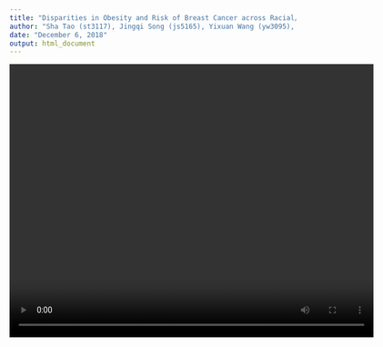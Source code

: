 ```yaml
---
title: "Disparities in Obesity and Risk of Breast Cancer across Racial/Ethnic Groups in the United States, Using NHANES 2011-16 Datasets"
author: "Sha Tao (st3117), Jingqi Song (js5165), Yixuan Wang (yw3095),  Ditian Li (dl3157),  Boya Guo (bg2604)"
date: "December 6, 2018"
output: html_document
---
```


<video width="640" height="480" controls>
  <source src="./website_files/test.mp4" type="video/mp4">
</video>